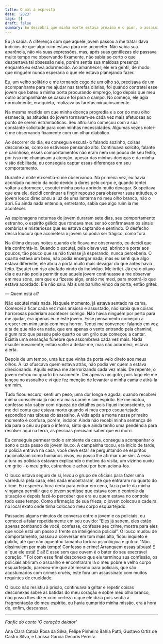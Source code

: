 ```yaml
---
title: O mal à espreita
date: '2023'
tags: []
draft: false
summary: Eu descobri que minha morte estava próxima e o pior, o assassino estava dentro de casa. Sou um senhor idoso e cego de um olho nunca pensei que meu fim poderia ser tão trágico.
---
```


Eu já sabia. A diferença com que aquele jovem passou a me tratar dava indícios de que algo ruim estava para me acometer. Não sabia sua aparência, não via suas expressões, mas, após suas gentilezas ele passava muito tempo me observando fixamente, não sabia ao certo o que despertava tal obsessão nele, porém sentia sua maldosa presença enquanto eu estava adormecido. Ao amanhecer, ele era gentil, de modo que ninguém nunca esperaria o que ele estava planejando fazer.

Eu, um velho solitário e me tornando cego de um olho só, precisava de um acompanhante para me ajudar nas tarefas diárias, foi quando contratei esse jovem que bateu a minha porta procurando emprego, logo depois que meu outro acompanhante se casou e foi para o campo. No começo, ele agia normalmente, era quieto, realizava as tarefas minuciosamente. 

Na mesma medida em que minha doença progredia e a cor do meu olho esmaecia, as atitudes do jovem tornavam-se cada vez mais afetuosas ao ponto de serem estrambóticas. Seu altruísmo começou com a sua constante solicitude para com minhas necessidades. Algumas vezes notei-o me observando fixamente com um olhar diabólico.

Ao decorrer do dia, eu conseguia escutá-lo falando sozinho, coisas desconexas, como se estivesse pensando alto. Continuava solícito, falante e carinhoso, esses comportamentos não eram nem um pouco de seu feitio, por isso me chamavam a atenção, apesar das minhas doenças e da minha visão debilitada, eu conseguia captar essas diferenças em seu comportamento.

Durante a noite eu sentia-o me observando. Na primeira vez, eu havia acordado no meio da noite devido a dores pelo corpo e, quando tentei voltar a adormecer, escutei minha porta abrindo muito devagar. Suspeitava que era ele, decidi continuar a fingir repouso para observar suas atitudes, o jovem louco direcionou a luz de uma lanterna no meu olho branco, não o abri. Eu ainda nada entendia, entretanto, sabia que algo ruim ia me acontecer. 

As espionagens noturnas do jovem duraram sete dias, seu comportamento estranho, o espírito gélido que rondava meu ser só confirmavam os sinais sombrios e misteriosos que eu estava captando e sentindo. O desfecho dessa loucura que acometera o jovem só podia ser trágico, como fora.

Na última dessas noites quando ele ficava me observando, eu decidi que iria confrontá-lo. Quando o escutei, pela oitava vez, abrindo a porta aos poucos, tão pouco que se não tivesse já esperando, nunca perceberia. O quarto estava um breu, não podia enxergar nada, mas eu senti que algo estava diferente, ele abriu a porta muito mais devagar do que antes havia feito. Escutei um riso abafado vindo do indivíduo. Me irritei. Já era o oitavo dia e eu não podia permitir que aquele jovem continuasse a me observar em meu sono, sem que eu fizesse algo, então me mexi, para mostrá-lo que estava acordado. Ele não saiu. Mais um barulho vindo da porta, então gritei:

— Quem está aí?

Não escutei mais nada. Naquele momento, já estava sentado na cama. Comecei a ficar cada vez mais ansioso e assustado, não sabia que coisas horrorosas poderiam acontecer comigo. Não havia ninguém por perto para me ajudar, era apenas eu e este jovem. Esse pensamento começou a crescer em mim junto com meu horror. Tentei me convencer falando em voz alta de que não era nada, que era apenas o vento entrando pela chaminé, algum rato que passou pelo quarto ou um grilo que começou a cantar. Existia uma sensação fúnebre que assombrava cada vez mais. Nada escutei novamente, então voltei a deitar-me, mas não adormeci, estava alerta.

Depois de um tempo, uma luz que vinha da porta veio direto aos meus olhos. A luz ofuscava quem estava atrás, não podia ver quem a estava direcionando. Aquilo estava me aterrorizando cada vez mais. De repente, o jovem entrou no quarto bruscamente. Dei apenas um grito, pois logo ele me lançou no assoalho e vi que fez menção de levantar a minha cama e atirá-la em mim. 

Tudo ficou escuro, senti um peso, uma dor longa e aguda, quando recobrei minha consciência já não era mais carne e sim espírito. Ele me matou, confesso não saber com riqueza de detalhes pois fiquei inconsciente, só me dei conta que estava morto quando vi meu corpo esquartejado escondido nas tábuas do assoalho. A vida após a morte nesse primeiro momento é confusa, porém, indolor. Ainda não recebi minha sentença de ida para o céu ou para o inferno, sinto que ainda tenho uma pendência para resolver aqui na terra, as pessoas precisam saber que eu morri.

Eu conseguia permear todo o ambiente da casa, conseguia acompanhar o sono e cada passo do jovem louco. A campainha tocou, era início de tarde, a polícia entrava na casa, você deve estar se perguntando se espíritos racionalizam como humanos vivos, eu posso lhe afirmar que sim. A essa altura os policiais estavam explicando o motivo da visita, um vizinho ouviu um grito - o meu grito, estranhou e achou por bem acioná-los. 

O louco estava seguro de si, levou o grupo de oficiais para fazer uma varredura pela casa, eles nada encontraram, até que entraram no quarto do crime. Eu esperei a hora certa para entrar em cena, fazia parte da minha vingança permitir que o jovem sentisse que estava com o controle da situação e depois fazê-lo perceber que era eu quem estava no controle todo esse tempo. Como afirmação de sua frieza, o jovem colocou a cadeira no local exato onde tinha colocado meu corpo esquartejado.

Passados alguns minutos de conversa entre o jovem e os policiais, eu comecei a falar repetidamente em seu ouvido: “Eles já sabem, eles estão apenas zombando de você, confesse, confesse seu crime, mostre para eles que você está um passo à frente da inteligência policial”. O louco mudou de comportamento, passou a conversar em tom mais alto, ficou inquieto e pálido, até que não aguentou tamanha tortura psicológica e gritou: “Não dissimulem por mais tempo! Confesso o crime! Arranquem essas tábuas! É aí que ele está! É aí! E esse som que ouvem é o bater do seu execrável coração. ” Foi com esse final desconexo que ele terminou sua confissão, os policiais abriram o assoalho e encontraram lá o meu pobre e velho corpo esquartejado, pareceu-me que até mesmo para policiais, que são acostumados com crimes cruéis, este fora um assassinato com muitos requintes de crueldade. 

O louco não resistiu à prisão, continuava a gritar e repetir coisas desconexas sobre as batidas do meu coração e sobre meu olho branco, não posso lhes dizer com certeza o que ele dizia pois sentia a fragmentação do meu espírito, eu havia cumprido minha missão, era a hora de, enfim, descansar.

---

*Fanfic do conto ‘O coração delator’*

Ana Clara Catoia Rosa da Silva, Felipe Pinheiro Bahia Putti, Gustavo Ortiz de Castro Silva, e Larissa Garcia Decaris Pereira.
